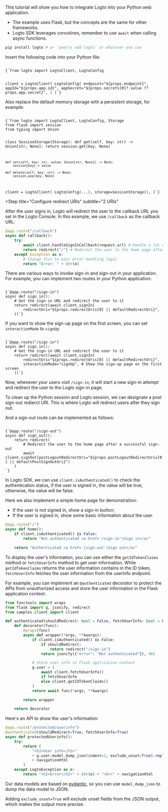 
<Steps>

<Step title="Get started">

This tutorial will show you how to integrate Logto into your Python web application.

<ul>
  <li>The example uses Flask, but the concepts are the same for other frameworks.</li>
  <li>Logto SDK leverages coroutines, remember to use <code>await</code> when calling async functions.</li>
</ul>

```bash
pip install logto # or `poetry add logto` or whatever you use
```

</Step>

<Step title="Init LogtoClient">

Insert the following code into your Python file:

<Code title="main.py" className="language-python">
{`from logto import LogtoClient, LogtoConfig

client = LogtoClient(
    LogtoConfig(
        endpoint="${props.endpoint}",
        appId="${props.app.id}",
        appSecret="${props.secrets[0]?.value ?? props.app.secret}",
    )
)`}
</Code>

Also replace the default memory storage with a persistent storage, for example:

<Code title="main.py" className="language-python">
{`from logto import LogtoClient, LogtoConfig, Storage
from flask import session
from typing import Union

class SessionStorage(Storage):
    def get(self, key: str) -> Union[str, None]:
        return session.get(key, None)

    def set(self, key: str, value: Union[str, None]) -> None:
        session[key] = value

    def delete(self, key: str) -> None:
        session.pop(key, None)

client = LogtoClient(
    LogtoConfig(...),
    storage=SessionStorage(),
)`}
</Code>

</Step>

<Step
  title="Configure redirect URIs"
  subtitle="2 URIs"
>

<RedirectUrisWeb />

</Step>

<Step title="Handle the callback">

After the user signs in, Logto will redirect the user to the callback URL you set in the Logto Console. In this example, we use `/callback` as the callback URL:

```python title="main.py"
@app.route("/callback")
async def callback():
    try:
        await client.handleSignInCallback(request.url) # Handle a lot of stuff
        return redirect("/") # Redirect the user to the home page after a successful sign-in
    except Exception as e:
        # Change this to your error handling logic
        return "Error: " + str(e)
```

</Step>

<Step title="Implement sign-in and sign-out">

There are various ways to invoke sign-in and sign-out in your application. For example, you can implement two routes in your Python application:

<Code title="main.py" className="language-python">
{`@app.route("/sign-in")
async def sign_in():
    # Get the sign-in URL and redirect the user to it
    return redirect(await client.signIn(
        redirectUri="${props.redirectUris[0] || defaultRedirectUri}",
    ))`}
</Code>

If you want to show the sign-up page on the first screen, you can set `interactionMode` to `signUp`:

<Code title="main.py" className="language-python">
{`@app.route("/sign-in")
async def sign_in():
    # Get the sign-in URL and redirect the user to it
    return redirect(await client.signIn(
        redirectUri="${props.redirectUris[0] || defaultRedirectUri}",
        interactionMode="signUp", # Show the sign-up page on the first screen
    ))`}
</Code>

Now, whenever your users visit `/sign-in`, it will start a new sign-in attempt and redirect the user to the Logto sign-in page.

To clean up the Python session and Logto session, we can designate a post sign-out redierct URI. This is where Logto will redirect users after they sign out.

And a sign-out route can be implemented as follows:

<Code title="main.py" className="language-python">
{`@app.route("/sign-out")
async def sign_out():
    return redirect(
        # Redirect the user to the home page after a successful sign-out
        await client.signOut(postLogoutRedirectUri="${props.postLogoutRedirectUris[0] || defaultPostSignOutUri}")
    )
`}
</Code>

</Step>

<Step title="Handle authentication status">

In Logto SDK, we can use `client.isAuthenticated()` to check the authentication status, if the user is signed in, the value will be true, otherwise, the value will be false.

Here we also implement a simple home page for demonstration:

- If the user is not signed in, show a sign-in button;
- If the user is signed in, show some basic information about the user.

```python title="main.py"
@app.route("/")
async def home():
    if client.isAuthenticated() is False:
        return "Not authenticated <a href='/sign-in'>Sign in</a>"

    return "Authenticated <a href='/sign-out'>Sign out</a>"
```

</Step>

<Step title="Checkpoint: Test your application">

<Checkpoint />

</Step>

<Step title="Display user information">

To display the user's information, you can use either the `getIdTokenClaims` method or `fetchUserInfo` method to get user information. While `getIdTokenClaims` returns the user information contains in the ID token, `fetchUserInfo` fetches the user information from the userinfo endpoint.

For example, you can implement an `@authenticated` decorator to protect the APIs from unauthorized access and store the user information in the Flask application context:

```python title="authenticated.py"
from functools import wraps
from flask import g, jsonify, redirect
from samples.client import client

def authenticated(shouldRedirect: bool = False, fetchUserInfo: bool = False):
    def decorator(func):
        @wraps(func)
        async def wrapper(*args, **kwargs):
            if client.isAuthenticated() is False:
                if shouldRedirect:
                    return redirect("/sign-in")
                return jsonify({"error": "Not authenticated"}), 401

            # Store user info in Flask application context
            g.user = (
                await client.fetchUserInfo()
                if fetchUserInfo
                else client.getIdTokenClaims()
            )
            return await func(*args, **kwargs)

        return wrapper

    return decorator
```

Here's an API to show the user's information:

```python title="main.py"
@app.route("/protected/userinfo")
@authenticated(shouldRedirect=True, fetchUserInfo=True)
async def protectedUserinfo():
    try:
        return (
            "<h2>User info</h2>"
            + g.user.model_dump_json(indent=2, exclude_unset=True).replace("\n", "<br>")
            + navigationHtml
        )
    except LogtoException as e:
        return "<h2>Error</h2>" + str(e) + "<br>" + navigationHtml
```

Our data models are based on [pydantic](https://docs.pydantic.dev/), so you can use `model_dump_json` to dump the data model to JSON.

Adding `exclude_unset=True` will exclude unset fields from the JSON output, which makes the output more precise.

</Step>

</Steps>
